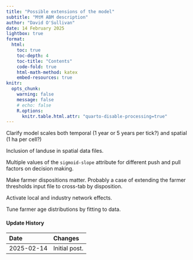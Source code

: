 ```yaml
---
title: "Possible extensions of the model"
subtitle: "MtM ABM description"
author: "David O'Sullivan"
date: 14 February 2025
lightbox: true
format:
  html:
    toc: true
    toc-depth: 4
    toc-title: "Contents"
    code-fold: true
    html-math-method: katex
    embed-resources: true
knitr:
  opts_chunk: 
    warning: false
    message: false
    # echo: false
    R.options: 
      knitr.table.html.attr: "quarto-disable-processing=true"
---
```


Clarify model scales both temporal (1 year or 5 years per tick?) and spatial (1 ha per cell?)

Inclusion of landuse in spatial data files.

Multiple values of the `sigmoid-slope` attribute for different push and pull factors on decision making.

Make farmer dispositions matter. Probably a case of extending the farmer thresholds input file to cross-tab by disposition.

Activate local and industry network effects.

Tune farmer age distributions by fitting to data.

::: {.callout-note collapse="true"}
#### Update History

| Date | Changes
|:-|:------
| 2025-02-14 | Initial post.                       

:::
